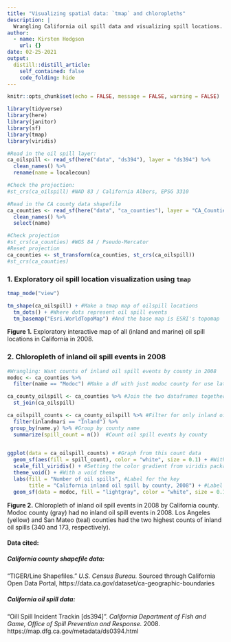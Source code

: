 ```yaml
---
title: "Visualizing spatial data: `tmap` and chloropleths"
description: |
  Wrangling California oil spill data and visualizing spill locations.
author:
  - name: Kirsten Hodgson
    url: {}
date: 02-25-2021
output:
  distill::distill_article:
    self_contained: false
    code_folding: hide
---
```



```r
knitr::opts_chunk$set(echo = FALSE, message = FALSE, warning = FALSE)

library(tidyverse)
library(here)
library(janitor)
library(sf)
library(tmap)
library(viridis)
```

```r
#Read in the oil spill layer:
ca_oilspill <- read_sf(here("data", "ds394"), layer = "ds394") %>% 
  clean_names() %>% 
  rename(name = localecoun)

#Check the projection:
#st_crs(ca_oilspill) #NAD 83 / California Albers, EPSG 3310

#Read in the CA county data shapefile
ca_counties <- read_sf(here("data", "ca_counties"), layer = "CA_Counties_TIGER2016") %>% 
  clean_names() %>% 
  select(name)

#Check projection
#st_crs(ca_counties) #WGS 84 / Pseudo-Mercator
#Reset projection
ca_counties <- st_transform(ca_counties, st_crs(ca_oilspill))
#st_crs(ca_counties)
```

### 1. Exploratory oil spill location visualization using `tmap`

```r
tmap_mode("view")

tm_shape(ca_oilspill) + #Make a tmap map of oilspill locations
  tm_dots() + #Where dots represent oil spill events
  tm_basemap("Esri.WorldTopoMap") #And the base map is ESRI's topomap
```

**Figure 1.** Exploratory interactive map of all (inland and marine) oil spill locations in California in 2008.

### 2. Chloropleth of inland oil spill events in 2008

```r
#Wrangling: Want counts of inland oil spill events by county in 2008
modoc <- ca_counties %>% 
  filter(name == "Modoc") #Make a df with just modoc county for use later

ca_county_oilspill <- ca_counties %>% #Join the two dataframes together
  st_join(ca_oilspill)

ca_oilspill_counts <- ca_county_oilspill %>% #Filter for only inland oil spills
  filter(inlandmari == "Inland") %>% 
 group_by(name.y) %>% #Group by county name
  summarize(spill_count = n())  #Count oil spill events by county

  
ggplot(data = ca_oilspill_counts) + #Graph from this count data
  geom_sf(aes(fill = spill_count), color = "white", size = 0.1) + #With fill depending on count
  scale_fill_viridis() + #Setting the color gradient from viridis package
  theme_void() + #With a void theme
  labs(fill = "Number of oil spills", #Label for the key
       title = "California inland oil spill by county, 2008") + #Label for the map
  geom_sf(data = modoc, fill = "lightgray", color = "white", size = 0.1) #Add Modoc county (no spills)
```
**Figure 2.** Chloropleth of inland oil spill events in 2008 by California county. Modoc county (gray) had no inland oil spill events in 2008. Los Angeles (yellow) and San Mateo (teal) counties had the two highest counts of inland oil spills (340 and 173, respectively).


#### Data cited:
##### California county shapefile data:
"TIGER/Line Shapefiles." *U.S. Census Bureau.* Sourced through California Open Data Portal, https://data.ca.gov/dataset/ca-geographic-boundaries

##### California oil spill data:
"Oill Spill Incident Trackin [ds394]". *California Department of Fish and Game, Office of Spill Prevention and Response.* 2008. https://map.dfg.ca.gov/metadata/ds0394.html
